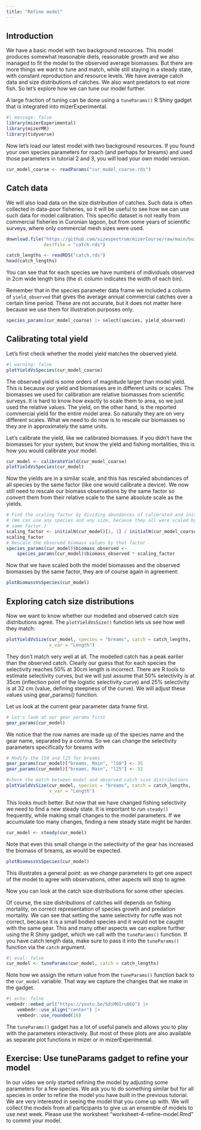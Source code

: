 ```yaml
---
title: "Refine model"
---
```


## Introduction

We have a basic model with two background resources. This model produces somewhat reasonable diets, reasonable growth and we also managed to fit the model to the observed average biomasses. But there are more things we want to tune and match, while still staying in a steady state, with constant reproduction and resource levels. We have average catch data and size distributions of catches. We also want predators to eat more fish. So let's explore how we can tune our model further.

A large fraction of tuning can be done using a `tuneParams()` R Shiny gadget that is integrated into mizerExperimental. 

```r
#| message: false
library(mizerExperimental)
library(mizerMR)
library(tidyverse)
```

Now let's load our latest model with two background resources. If you found your own species parameters for roach (and perhaps for breams) and used those parameters in tutorial 2 and 3, you will load your own model version.

```r
cur_model_coarse <- readParams("cur_model_coarse.rds")
```

## Catch data

We will also load data on the size distribution of catches. Such data is often collected in data-poor fisheries, so it will be useful to see how we can use such data for model calibration. This specific dataset is not really from commercial fisheries in Curonian lagoon, but from some years of scientific surveys, where only commercial mesh sizes were used. 

```r
download.file("https://github.com/sizespectrum/mizerCourse/raw/main/build/catch.rds",
              destfile = "catch.rds")
```

```r
catch_lengths <- readRDS("catch.rds")
head(catch_lengths)
```
You can see that for each species we have numbers of individuals observed in 2cm wide length bins (the `dl` column indicates the width of each bin).

Remember that in the species parameter data frame we included a column of `yield_observed` that gives the average annual commercial catches over a certain time period. These are not accurate, but it does not matter here because we use them for illustration purposes only.

```r
species_params(cur_model_coarse) |> select(species, yield_observed)
```

## Calibrating total yield

Let's first check whether the model yield matches the observed yield.

```r
#| warning: false
plotYieldVsSpecies(cur_model_coarse)
```

The observed yield is some orders of magnitude larger than model yield. This is because our yield and biomasses are in different units or scales. The biomasses we used for calibration are relative biomasses from scientific surveys. It is hard to know how exactly to scale them to area, so we just used the relative values. The yield, on the other hand, is the reported commercial yield for the entire model area. So naturally they are on very different scales. What we need to do now is to rescale our biomasses so they are in approximately the same units.

Let's calibrate the yield, like we calibrated biomasses. If you didn't have the biomasses for your system, but know the yield and fishing mortalities, this is how you would calibrate your model.

```r
cur_model <- calibrateYield(cur_model_coarse)
plotYieldVsSpecies(cur_model)
```

Now the yields are in a similar scale, and this has rescaled abundances of all species by the same factor (like one would calibrate a device). We now still need to rescale our biomass observations by the same factor so convert them from their relative scale to the same absolute scale as the yields.

```r
# Find the scaling factor by dividing abundances of calibrated and initial model 
# (We can use any species and any size, because they all were scaled by the 
# same factor.)
scaling_factor <- initialN(cur_model)[1, 1] / initialN(cur_model_coarse)[1, 1]
scaling_factor
# Rescale the observed biomass values by that factor
species_params(cur_model)$biomass_observed <- 
    species_params(cur_model)$biomass_observed * scaling_factor
```

Now that we have scaled both the model biomasses and the observed biomasses by the same factor, they are of course again in agreement:

```r
plotBiomassVsSpecies(cur_model)
```

## Exploring catch size distributions

Now we want to know whether our modelled and observed catch size distributions agree. The `plotYieldVsSize()` function lets us see how well they match:

```r
plotYieldVsSize(cur_model, species = "breams", catch = catch_lengths, 
                x_var = "Length")
```

They don't match very well at all. The modelled catch has a peak earlier than the observed catch. Clearly our guess that for each species the selectivity reaches 50% at 30cm length is incorrect. There are R tools to estimate selectivity curves, but we will just assume that 50% selectivity is at 35cm (inflection point of the logistic selectivity curve) and 25% selectivity is at 32 cm (value, defining steepness of the curve). We will adjust these values using gear_params() function.

Let us look at the current gear parameter data frame first.
```r
# Let's look at our gear params first 
gear_params(cur_model)
```

We notice that the row names are made up of the species name and the gear name, separated by a comma. So we can change the selectivity parameters specifically for breams with
```r
# Modify the l50 and l25 for breams
gear_params(cur_model)["breams, Main", "l50"] <- 35
gear_params(cur_model)["breams, Main", "l25"] <- 32

#check the match between model and observed catch size distributions
plotYieldVsSize(cur_model, species = "breams", catch = catch_lengths, 
                x_var = "Length")
```

This looks much better. But now that we have changed fishing selectivity we need to find a new steady state. It is important to run `steady()` frequently, while making small changes to the model parameters. If we accumulate too many changes, finding a new steady state might be harder.

```r
cur_model <- steady(cur_model)
```

Note that even this small change in the selectivity of the gear has increased the biomass of breams, as would be expected. 

```r
plotBiomassVsSpecies(cur_model)
```

This illustrates a general point: as we change parameters to get one aspect of the model to agree with observations, other aspects will stop to agree. 

Now you can look at the catch size distributions for some other species.

Of course, the size distributions of catches will depends on fishing mortality, on correct representation of species growth and predation mortality. We can see that setting the same selectivity for ruffe was not correct, because it is a small bodied species and it would not be caught with the same gear. This and many other aspects we can explore further using the R Shiny gadget, which we call with the `tuneParams()` function. If you have catch length data, make sure to pass it into the `tuneParams()` function via the `catch` argument.

```r
#| eval: false
cur_model <- tuneParams(cur_model, catch = catch_lengths)
```

Note how we assign the return value from the `tuneParams()` function back to the `cur_model` variable. That way we capture the changes that we make in the gadget.

```r
#| echo: false
vembedr::embed_url("https://youtu.be/SdiM0Iru8GQ") |>
    vembedr::use_align("center") |>
    vembedr::use_rounded(10)
```

The `tuneParams()` gadget has a lot of useful panels and allows you to play with the parameters interactively. But most of these plots are also available as separate plot functions in mizer or in mizerExperimental.

## Exercise: Use tuneParams gadget to refine your model

In our video we only started refining the model by adjusting some parameters for a few species. We ask you to do something similar but for all species in order to refine the model you have built in the previous tutorial. We are very interested in seeing the model that you come up with. We will collect the models from all participants to give us an ensemble of models to use next week. Please use the worksheet "worksheet-4-refine-model.Rmd" to commit your model.


